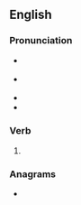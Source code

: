 ==English==

===Pronunciation===
* {{a|GA}} {{IPA|/hoʊld/|lang=en}}
* {{a|RP}} {{IPA|/həʊld/|lang=en}}
* {{homophones|hold|lang=en}}
* {{rhymes|əʊld|lang=en}}

===Verb===
{{head|en|verb form}}

# {{en-past of|hole}}

===Anagrams===
* {{anagrams|en|d-hole|dhole|holde}}